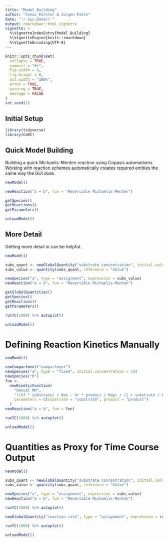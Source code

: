 ```yaml
---
title: "Model Building"
author: "Jonas Förster & Jürgen Pahle"
date: "`r Sys.Date()`"
output: rmarkdown::html_vignette
vignette: >
  %\VignetteIndexEntry{Model Building}
  %\VignetteEngine{knitr::rmarkdown}
  %\VignetteEncoding{UTF-8}
---
```


```r
knitr::opts_chunk$set(
  collapse = TRUE,
  comment = "#>",
  fig.width = 8,
  fig.height = 6,
  out.width = "100%",
  error = TRUE,
  warning = TRUE,
  message = FALSE
)
set.seed(1)
```

## Initial Setup

```r
library(tidyverse)
library(CoRC)
```

## Quick Model Building

Building a quick Michaelis-Menten reaction using Copasis automatisms.
Working with reaction schemes automatically creates required entities the same way the GUI does.

```r
newModel()

newReaction("a = b", fun = "Reversible Michaelis-Menten")

getSpecies()
getReactions()
getParameters()

unloadModel()
```

## More Detail

Getting more detail in can be helpful.

```r
newModel()

subs_quant <- newGlobalQuantity("substrate concentration", initial.value = 10)
subs_value <- quantity(subs_quant, reference = "Value")

newSpecies("a", type = "assignment", expression = subs_value)
newReaction("a = b", fun = "Reversible Michaelis-Menten")

getGlobalQuantities()
getSpecies()
getReactions()
getParameters()

runTC(1000) %>% autoplot()

unloadModel()
```

# Defining Reaction Kinetics Manually

```r
newModel()

newCompartment("compartment")
newSpecies("a", type = "fixed", initial.concentration = 10)
newSpecies("b")
fun <-
  newKineticFunction(
    "manual MM",
    "((Vf * substrate) / Kms - Vr * product / Kmp) / (1 + substrate / Kms + product / Kms)",
    parameters = c(substrate = "substrate", product = "product")
  )
newReaction("a = b", fun = fun)

runTC(1000) %>% autoplot()

unloadModel()
```

# Quantities as Proxy for Time Course Output

```r
newModel()

subs_quant <- newGlobalQuantity("substrate concentration", initial.value = 10)
subs_value <- quantity(subs_quant, reference = "Value")

newSpecies("a", type = "assignment", expression = subs_value)
newReaction("a = b", fun = "Reversible Michaelis-Menten")

runTC(1000) %>% autoplot()

newGlobalQuantity("reaction rate", type = "assignment", expression = reaction("a = b", reference = "Flux"))

runTC(1000) %>% autoplot()

unloadModel()
```